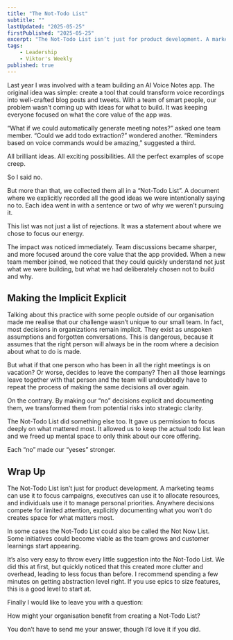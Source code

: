 ```yaml
---
title: "The Not-Todo List"
subtitle: ""
lastUpdated: "2025-05-25"
firstPublished: "2025-05-25"
excerpt: "The Not-Todo List isn’t just for product development. A marketing teams can use it to focus campaigns, executives can use it to allocate resources, and individuals use it to manage personal priorities. Anywhere decisions compete for limited attention, explicitly documenting what you won’t do creates space for what matters most."
tags:
    - Leadership
    - Viktor's Weekly
published: true
---
```


Last year I was involved with a team building an AI Voice Notes app. The original idea was simple: create a tool that could transform voice recordings into well-crafted blog posts and tweets. With a team of smart people, our problem wasn’t coming up with ideas for what to build. It was keeping everyone focused on what the core value of the app was.

“What if we could automatically generate meeting notes?” asked one team member. “Could we add todo extraction?” wondered another. “Reminders based on voice commands would be amazing,” suggested a third.

All brilliant ideas. All exciting possibilities. All the perfect examples of scope creep.

So I said no.

But more than that, we collected them all in a “Not-Todo List”. A document where we explicitly recorded all the good ideas we were intentionally saying no to. Each idea went in with a sentence or two of why we weren’t pursuing it.

This list was not just a list of rejections. It was a statement about where we chose to focus our energy.

The impact was noticed immediately. Team discussions became sharper, and more focused around the core value that the app provided. When a new team member joined, we noticed that they could quickly understand not just what we were building, but what we had deliberately chosen not to build and why.

## Making the Implicit Explicit

Talking about this practice with some people outside of our organisation made me realise that our challenge wasn’t unique to our small team. In fact, most decisions in organizations remain implicit. They exist as unspoken assumptions and forgotten conversations. This is dangerous, because it assumes that the right person will always be in the room where a decision about what to do is made.

But what if that one person who has been in all the right meetings is on vacation? Or worse, decides to leave the company? Then all those learnings leave together with that person and the team will undoubtedly have to repeat the process of making the same decisions all over again.

On the contrary. By making our “no” decisions explicit and documenting them, we transformed them from potential risks into strategic clarity.

The Not-Todo List did something else too. It gave us permission to focus deeply on what mattered most. It allowed us to keep the actual todo list lean and we freed up mental space to only think about our core offering.

Each “no” made our “yeses” stronger.

## Wrap Up

The Not-Todo List isn’t just for product development. A marketing teams can use it to focus campaigns, executives can use it to allocate resources, and individuals use it to manage personal priorities. Anywhere decisions compete for limited attention, explicitly documenting what you won’t do creates space for what matters most.

In some cases the Not-Todo List could also be called the Not Now List. Some initiatives could become viable as the team grows and customer learnings start appearing.

It’s also very easy to throw every little suggestion into the Not-Todo List. We did this at first, but quickly noticed that this created more clutter and overhead, leading to less focus than before. I recommend spending a few minutes on getting abstraction level right. If you use epics to size features, this is a good level to start at.

Finally I would like to leave you with a question:

How might your organisation benefit from creating a Not-Todo List?

You don’t have to send me your answer, though I’d love it if you did.